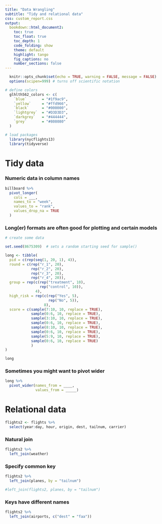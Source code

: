 ```yaml
---
title: "Data Wrangling"
subtitle: "Tidy and relational data"
css: custom_report.css
output: 
  bookdown::html_document2:
    toc: true
    toc_float: true
    toc_depth: 1
    code_folding: show
    theme: default
    highlight: tango
    fig_captions: no
    number_sections: false
---
```


```r
  knitr::opts_chunk$set(echo = TRUE, warning = FALSE, message = FALSE)
  options(scipen=999) # turns off scientific notation

# define colors
  glhlth562_colors <- c(
    `blue`       = "#1f9ac9",
    `yellow`     = "#ffd966",
    `black`      = "#000000",
    `lightgrey`  = "#D3D3D3",
    `darkgrey`   = "#444444",
    `grey`       = "#808080"
  )

# load packages
  library(nycflights13)
  library(tidyverse)
```

# Tidy data

### Numeric data in column names

```r
billboard %>% 
  pivot_longer(
    cols = ___, 
    names_to = "week", 
    values_to = "rank",
    values_drop_na = TRUE
  )
```

### Long(er) formats are often good for plotting and certain models

```r
# create some data

set.seed(8675309)  # sets a random starting seed for sample()

long <- tibble(
  pid = c(rep(seq(1, 20, 1), 4)),
  round = c(rep("r_1", 20),
            rep("r_2", 20),
            rep("r_3", 20),
            rep("r_4", 20)),
  group = rep(c(rep("treatment", 10),
                rep("control", 10)),
              4),
  high_risk = rep(c(rep("Yes", 5),
                    rep("No", 5)),
                  8),
  score = c(sample(7:10, 10, replace = TRUE),
            sample(0:6, 10, replace = TRUE),
            sample(3:10, 10, replace = TRUE),
            sample(0:6, 10, replace = TRUE),
            sample(8:10, 10, replace = TRUE),
            sample(0:6, 10, replace = TRUE),
            sample(5:9, 10, replace = TRUE),
            sample(0:6, 10, replace = TRUE)
            )
)

long
```

### Sometimes you might want to pivot wider

```r
long %>%
  pivot_wider(names_from = ____, 
              values_from = _____) 
```

# Relational data

```r
flights2 <- flights %>% 
  select(year:day, hour, origin, dest, tailnum, carrier)
```

### Natural join

```r
flights2 %>% 
  left_join(weather)
```

### Specify common key

```r
flights2 %>% 
  left_join(planes, by = "tailnum")

#left_join(flights2, planes, by = "tailnum")
```

### Keys have different names

```r
flights2 %>% 
  left_join(airports, c("dest" = "faa"))
```














